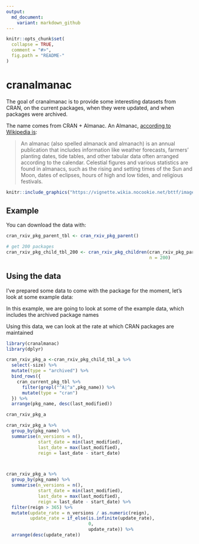 ```yaml
---
output:
  md_document:
    variant: markdown_github
---
```


<!-- README.md is generated from README.Rmd. Please edit that file -->

```r
knitr::opts_chunk$set(
  collapse = TRUE,
  comment = "#>",
  fig.path = "README-"
)
```

# cranalmanac

The goal of cranalmanac is to provide some interesting datasets from CRAN, on the 
current packages, when they were updated, and when packages were archived.

The name comes from CRAN + Almanac. An Almanac, [according to Wikipedia is](https://en.wikipedia.org/wiki/Almanac):

> An almanac (also spelled almanack and almanach) is an annual publication that includes information like weather forecasts, farmers' planting dates, tide tables, and other tabular data often arranged according to the calendar. Celestial figures and various statistics are found in almanacs, such as the rising and setting times of the Sun and Moon, dates of eclipses, hours of high and low tides, and religious festivals.

```r

knitr::include_graphics("https://vignette.wikia.nocookie.net/bttf/images/1/13/Almanacfront.jpg/revision/latest?cb=20070110144009")

```

## Example

You can download the data with:

```r
cran_rxiv_pkg_parent_tbl <- cran_rxiv_pkg_parent()

# get 200 packages
cran_rxiv_pkg_child_tbl_200 <- cran_rxiv_pkg_children(cran_rxiv_pkg_parent_tbl,
                                                      n = 200)
```

## Using the data

I've prepared some data to come with the package for the moment, let's look at some example data:

In this example, we are going to look at some of the example data, which 
includes the archived package names

Using this data, we can look at the rate at which CRAN packages are maintained

```r
library(cranalmanac)
library(dplyr)

cran_rxiv_pkg_a <-cran_rxiv_pkg_child_tbl_a %>%
  select(-size) %>% 
  mutate(type = "archived") %>%
  bind_rows({
    cran_current_pkg_tbl %>%
      filter(grepl("^A|^a",pkg_name)) %>%
      mutate(type = "cran")
  }) %>%
  arrange(pkg_name, desc(last_modified))

```

```r
cran_rxiv_pkg_a
```


```r

cran_rxiv_pkg_a %>%
  group_by(pkg_name) %>%
  summarise(n_versions = n(),
            start_date = min(last_modified),
            last_date = max(last_modified),
            reign = last_date - start_date)



cran_rxiv_pkg_a %>%
  group_by(pkg_name) %>%
  summarise(n_versions = n(),
            start_date = min(last_modified),
            last_date = max(last_modified),
            reign = last_date - start_date) %>%
  filter(reign > 365) %>%
  mutate(update_rate = n_versions / as.numeric(reign),
         update_rate = if_else(is.infinite(update_rate),
                               0,
                               update_rate)) %>%
  arrange(desc(update_rate))

```
